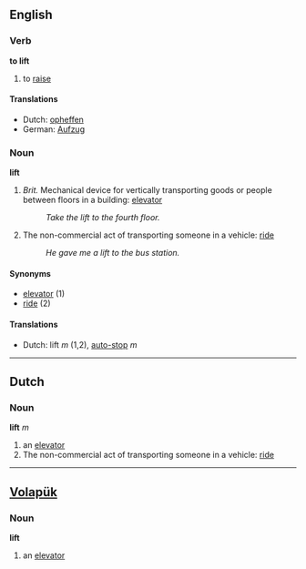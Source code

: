 ==English==
=== Verb ===
'''to lift'''

# to [[raise]] 

====Translations====
*Dutch: [[opheffen]]
*German: [[Aufzug]]

=== Noun ===
'''lift'''

# ''Brit.'' Mechanical device for vertically transporting goods or people between floors in a building: [[elevator]] 
#:''Take the lift to the fourth floor.''
# The non-commercial act of transporting someone in a vehicle: [[ride]]
#:''He gave me a lift to the bus station.''

====Synonyms====
*[[elevator]] (1)
*[[ride]] (2)

====Translations====
*Dutch: lift ''m'' (1,2), [[auto-stop]] ''m''

----

== Dutch == 
=== Noun === 
'''lift''' ''m''

# an [[elevator]]
# The non-commercial act of transporting someone in a vehicle: [[ride]]

----

== [[Volapük]] == 
=== Noun === 
'''lift'''

# an [[elevator]]